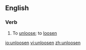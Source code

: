 ==English==

===Verb===
{{en-verb|unloosens|unloosening|unloosened}}

# To [[unloose]]; to [[loosen]]

[[io:unloosen]]
[[vi:unloosen]]
[[zh:unloosen]]
